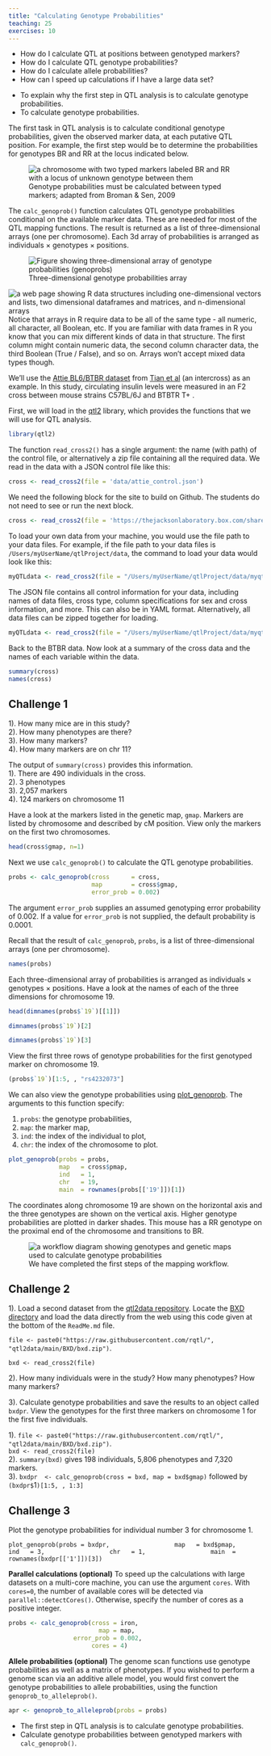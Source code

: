 ```yaml
---
title: "Calculating Genotype Probabilities"
teaching: 25
exercises: 10
---
```


:::::::::::::::::::::::::::::::::::::: questions 

- How do I calculate QTL at positions between genotyped markers?
- How do I calculate QTL genotype probabilities?
- How do I calculate allele probabilities?
- How can I speed up calculations if I have a large data set?

::::::::::::::::::::::::::::::::::::::::::::::::

::::::::::::::::::::::::::::::::::::: objectives

- To explain why the first step in QTL analysis is to calculate genotype 
probabilities.
- To calculate genotype probabilities.

::::::::::::::::::::::::::::::::::::::::::::::::

The first task in QTL analysis is to calculate conditional genotype 
probabilities, given the observed marker data, at each putative QTL position. 
For example, the first step would be to determine the probabilities for 
genotypes BR and RR at the locus indicated below.

![Genotype probabilities must be calculated between typed markers; adapted from Broman & Sen, 2009](fig/unknown_genotype.png){alt="a chromosome with two typed markers labeled BR and RR with a locus of unknown genotype between them"}

The `calc_genoprob()` function calculates QTL genotype probabilities conditional 
on the available marker data. These are needed for most of the QTL mapping 
functions. The result is returned as a list of three-dimensional arrays 
(one per chromosome). Each 3d array of probabilities is arranged as individuals 
$\times$ genotypes $\times$ positions.

![Three-dimensional genotype probabilities array](fig/threeD_array.png){alt='Figure showing three-dimensional array of genotype probabilities (genoprobs)'}

![A graphical review of data structures in R](https://devopedia.org/images/article/46/9213.1526125966.png){alt='a web page showing R data structures including one-dimensional vectors and lists, two dimensional dataframes and matrices, and n-dimensional arrays'}
Notice that arrays in R require data to be all of the same type - all numeric,
all character, all Boolean, etc. If you are familiar with data frames in R you
know that you can mix different kinds of data in that structure. The first 
column might contain numeric data, the second column character data, the third
Boolean (True / False), and so on. Arrays won't accept mixed data types though.

We'll use the
[Attie BL6/BTBR dataset](https://thejacksonlaboratory.box.com/shared/static/svw7ivp5hhmd7vb8fy26tc53h7r85wez.zip)
from 
[Tian et al](https://www.ncbi.nlm.nih.gov/pmc/articles/PMC4649649/)
(an intercross) as an example. In this study, circulating insulin levels were 
measured in an F2 cross between mouse strains C57BL/6J and BTBTR T+ <tf>. 

First, we will load in the [qtl2](https://kbroman.org/qtl2/) library, which 
provides the functions that we will use for QTL analysis.

```r
library(qtl2)
```

The function `read_cross2()` has a single argument: the name (with path) of the 
control file, or alternatively a zip file containing all the required data. We 
read in the data with a JSON control file like this:

```r
cross <- read_cross2(file = 'data/attie_control.json')
```

:::::::::::::::::::::::::::::::::::::::::::::::::::::::::::: instructor

We need the following block for the site to build on Github. The students do
not need to see or run the next block.

:::::::::::::::::::::::::::::::::::::::::::::::::::::::::::::::::::::::

```r
cross <- read_cross2(file = 'https://thejacksonlaboratory.box.com/shared/static/svw7ivp5hhmd7vb8fy26tc53h7r85wez.zip')
```

To load your own data from your machine, you would use the file path to your 
data files. For example, if the file path to your data files is 
`/Users/myUserName/qtlProject/data`, the command to load your data would look 
like this:

```r
myQTLdata <- read_cross2(file = "/Users/myUserName/qtlProject/data/myqtldata.json" )
```

The JSON file contains all control information for your data, including names of 
data files, cross type, column specifications for sex and cross information, and 
more. This can also be in YAML format. Alternatively, all data files can be 
zipped together for loading.

```r
myQTLdata <- read_cross2(file = "/Users/myUserName/qtlProject/data/myqtldata.zip" )
```

Back to the BTBR data. Now look at a summary of the cross data and the names of 
each variable within the data.

```r
summary(cross)
names(cross)
```


::::::::::::::::::::::::::::::::::::: challenge 

## Challenge 1

1). How many mice are in this study?  
2). How many phenotypes are there?    
3). How many markers?   
4). How many markers are on chr 11?     

:::::::::::::::::::::::: solution 

The output of `summary(cross)` provides this information.  
1). There are 490 individuals in the cross.  
2). 3 phenotypes    
3). 2,057 markers     
4). 124 markers on chromosome 11 

:::::::::::::::::::::::::::::::::

:::::::::::::::::::::::::::::::::::::


Have a look at the markers listed in the genetic map, `gmap`. Markers are listed 
by chromosome and described by cM position. View only the markers on the first 
two chromosomes.

```r
head(cross$gmap, n=1)
```

Next we use `calc_genoprob()` to calculate the QTL genotype probabilities.

```r
probs <- calc_genoprob(cross      = cross, 
                       map        = cross$gmap, 
                       error_prob = 0.002)
```

The argument `error_prob` supplies an assumed genotyping error probability of 
0.002. If a value for `error_prob` is not supplied, the default probability is 
0.0001. 

Recall that the result of `calc_genoprob`, `probs`, is a list of 
three-dimensional arrays (one per chromosome). 

```r
names(probs)
```

Each three-dimensional array of probabilities is arranged as individuals 
$\times$ genotypes $\times$ positions. Have a look at the names of each of the 
three dimensions for chromosome 19.

```r
head(dimnames(probs$`19`)[[1]])
```

```r
dimnames(probs$`19`)[2]
```

```r
dimnames(probs$`19`)[3]
```

View the first three rows of genotype probabilities for the first genotyped 
marker on chromosome 19.

```r
(probs$`19`)[1:5, , "rs4232073"]
```

We can also view the genotype probabilities using 
[plot_genoprob](https://github.com/rqtl/qtl2/blob/master/R/plot_genoprob.R). The 
arguments to this function specify:

1. `probs`: the genotype probabilities,
1. `map`: the marker map,
1. `ind`: the index of the individual to plot,
1. `chr`: the index of the chromosome to plot.

```r
plot_genoprob(probs = probs, 
              map   = cross$pmap, 
              ind   = 1, 
              chr   = 19, 
              main  = rownames(probs[['19']])[1])
```

The coordinates along chromosome 19 are shown on the horizontal axis and the 
three genotypes are shown on the vertical axis. Higher genotype probabilities 
are plotted in darker shades. This mouse has a RR genotype on the proximal end 
of the chromosome and transitions to BR.

![We have completed the first steps of the mapping workflow.](./fig/mapping-workflow-calc-genoprob.png){alt='a workflow diagram showing genotypes and genetic maps used to calculate genotype probabilities'}

::::::::::::::::::::::::::::::::::::: challenge 

## Challenge 2

1). Load a second dataset from the 
[qtl2data repository](https://github.com/rqtl/qtl2data). Locate the
[BXD directory](https://github.com/rqtl/qtl2data/tree/main/BXD) and load the
data directly from the web using this code given at the bottom of the 
`ReadMe.md` file.  

`file <- paste0("https://raw.githubusercontent.com/rqtl/", "qtl2data/main/BXD/bxd.zip")`. 

`bxd <- read_cross2(file)`  

2). How many individuals were in the study? How many phenotypes? 
How many markers?  
  
3). Calculate genotype probabilities and save the results to an object 
called `bxdpr`. View the genotypes for the first three markers on chromosome 1 
for the first five individuals.   

:::::::::::::::::::::::: solution 

1). `file <- paste0("https://raw.githubusercontent.com/rqtl/", "qtl2data/main/BXD/bxd.zip")`.      
`bxd <- read_cross2(file)`    
2). `summary(bxd)` gives 198 individuals, 5,806 phenotypes and 7,320 markers.     
3). `bxdpr  <- calc_genoprob(cross = bxd, map = bxd$gmap)` followed by  
`(bxdpr$`1`)[1:5, , 1:3]`

:::::::::::::::::::::::::::::::::


## Challenge 3

Plot the genotype probabilities for individual number 3 for chromosome 1.

:::::::::::::::::::::::: solution 

`plot_genoprob(probs = bxdpr,  
               map   = bxd$pmap,   
               ind   = 3,  
               chr   = 1,  
               main  = rownames(bxdpr[['1']])[3])`

:::::::::::::::::::::::::::::::::


:::::::::::::::::::::::::::::::::::::


**Parallel calculations (optional)** To speed up the calculations with large 
datasets on a multi-core machine, you can use the argument `cores`. With 
`cores=0`, the number of available cores will be detected via 
`parallel::detectCores()`. Otherwise, specify the number of cores as a positive 
integer.

```r
probs <- calc_genoprob(cross = iron, 
                         map = map, 
                  error_prob = 0.002, 
                       cores = 4)
```

**Allele probabilities (optional)** The genome scan functions use genotype 
probabilities as well as a matrix of phenotypes. If you wished to perform a 
genome scan via an additive allele model, you would first convert the genotype 
probabilities to allele probabilities, using the function 
`genoprob_to_alleleprob()`.

```r
apr <- genoprob_to_alleleprob(probs = probs)
```

::::::::::::::::::::::::::::::::::::: keypoints 

- The first step in QTL analysis is to calculate genotype probabilities.
- Calculate genotype probabilities between genotyped markers with 
`calc_genoprob()`.

::::::::::::::::::::::::::::::::::::::::::::::::
